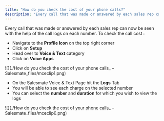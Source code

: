 ```yaml
---
title: "How do you check the cost of your phone calls?"
description: "Every call that was made or answered by each sales rep can now be seen with the help of the call logs on each number. To check the call cost :..."
---
```


Every call that was made or answered by each sales rep can now be seen with the help of the call logs on each number. To check the call cost :

*   Navigate to the **Profile Icon** on the top right corner
*   Click on **Setup**
*   Head over to **Voice & Text** category
*   Click on **Voice Apps**

![](./How do you check the cost of your phone calls_ – Salesmate_files/mceclip1.png)

*   On the Salesmate Voice & Text Page hit the **Logs** Tab
*   You will be able to see each charge on the selected number
*   You can select the **number** and **duration** for which you wish to view the logs

![](./How do you check the cost of your phone calls_ – Salesmate_files/mceclip0.png)